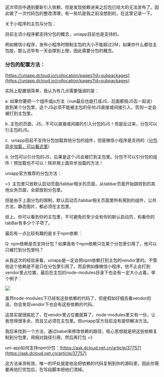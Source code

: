 这次项目中遇到要新引入依赖，但是发现依赖进来之后包已经大的无法发布了。因此做了一次代码包的整改清理，有一些坑是我之前没想到的，在这里记录一下。

  

关于小程序的主包与分包：

  

目前主流小程序都支持分包的概念，uniapp目前也是支持的。

  

例如微信小程序，发布小程序时限制主包的大小不能超过2M，如果你什么都往主包放，那么迟早有一天会撑到上限，因此需要分包的概念。

  

### 分包的配置方法：

[https://uniapp.dcloud.io/collocation/pages?id=subpackages](https://uniapp.dcloud.io/collocation/pages?id=subpackages)  

  

实际上配置很简单，我认为有几点需要强调的是：

  

a. 如果你要把一个组件或js方法（vue最后也是打成JS，后面都按JS去一起说）放到某个分包里，这个JS必须不能被主包的任何JS直接或间接引入，否则一定会被打到主包里。

  

b. 主包的页面，JS，不可以直接或间接的引入分包的JS！但是反过来，分包可以引主包的JS。

  

c.  uniapp目前不支持分包加载其他分包的组件，但是微信小程序是支持的（[分包异步加载，可以看这里](https://developers.weixin.qq.com/miniprogram/dev/framework/subpackages/async.html)）

  

d. 分包可以引分包的JS，后果是这个JS会被打到主包里。分包不可以引分包的组件！预加载也不可以！除非用上面异步加载的方法！

  

uniapp官方推荐的分包方法：

  

\=》主包里只放默认启动页面/tabbar相关的页面，从tabbar页面开始跳转到的其他业务页面，全部放到分包里。 

  

但是由于上面分包的限制，默认启动页/tabbar相关页面里所有用到的组件，公共方法，静态图片，都必须在主包里。

  

综上，你可以看到你的主包里，不可避免的至少会有你的默认启动页，和看你的tabBar有多少个子项了。

  

  

最后有一点比较有趣的是关于npm依赖：

  

Q: npm依赖是否支持分包？如果我有个npm依赖只在某个分包里引用了，他可以只被打到分包里吗？

  

从我这次的经验来看，uniapp是一定会把npm依赖打到主包的vendor里的。不管他这个依赖是不是只在分包里引用了。而且例如像微信小程序，他不止会打到vendor里占位置，最后在主包的node-modules目录下也会有一定大小占着，举个例子：

  

![](/images/uniapp/uniapp1.png)

  

虽然node-modules下已经有这些依赖的代码了，但是假如仔细去看vendor的话，你会发现vendor下也会有这些依赖的代码。

  

这其实就很尴尬了，在vendor里占位置就算了，node-modules里又有一份，让我觉得很多余，而且又必须在主包里。但uniapp官方目前没有提供解决方法。

  

  

  

我后来找到一个方法，通过babel来修改依赖的路径，核心思想就是把这些依赖复制到分包里，用相对路径引用，然后再打包 =》

  

uni-app如何支持npm分包：[https://ask.dcloud.net.cn/article/37757](https://ask.dcloud.net.cn/article/37757)

  

这方法亲测有效，唯一的坏处就是他会把依赖的代码复制到你的源码里，因此你需要再他打完包后，在写段脚本把他们清掉。